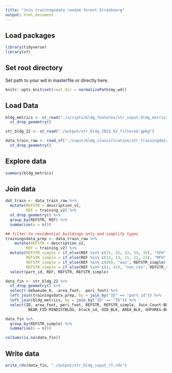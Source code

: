 ---
title: "Join trainingsdata random forest Strasbourg"
output: html_document
---

## Load packages

```{r, echo=FALSE}
library(tidyverse)
library(sf)
```

## Set root directory

Set path to your wd in masterfile or directly here. 

```{r setup, include=FALSE}
knitr::opts_knit$set(root.dir = normalizePath(my_wd))
```

## Load Data

```{r, include=FALSE}
bldg_metrics <- st_read("./scripts/bldg_features/str_input_bldg_metrics.gdb", layer = "str_bldg_BLK_GA_BREG") %>% 
  st_drop_geometry()

str_bldg_22 <- st_read("./output/str_bldg_2022_02_filtered.gpkg")

data_train_raw <- read_sf("./input/bldg_classification/str_trainingdata_lucie_2505.gpkg") %>% 
  st_drop_geometry() 
```

## Explore data

```{r}
summary(bldg_metrics)
```

## Join data

```{r}
dat_train <- data_train_raw %>%
  mutate(REFSTR = description_v2, 
         REF = training_v2) %>% 
  st_drop_geometry() %>%
  group_by(REFSTR, REF) %>%
  summarise(n = n())

## filter to residential buildings only and simplify types
trainingsdata_prep <- data_train_raw %>% 
    mutate(REFSTR = description_v2, 
         REF = training_v2) %>% 
  mutate(REFSTR_simple = if_else(REF %in% c(31, 32, 33, 34, 35), "SFH", NA),
         REFSTR_simple = if_else(REF %in% c(12, 13, 21, 22, 23), "MFH", REFSTR_simple),
         REFSTR_simple = if_else(REF %in% c(99), "aux", REFSTR_simple),
         REFSTR_simple = if_else(REF %in% c(1, 41), "non_res", REFSTR_simple)) %>% 
  select(part_id, REF, REFSTR, REFSTR_simple)

data_fin <- str_bldg_22 %>% 
  st_drop_geometry() %>% 
  select(-Gebaeude_H, -area_foot, -peri_foot) %>% 
  left_join(trainingsdata_prep, by = join_by("ID" == "part_id")) %>% 
  left_join(bldg_metrics, by = join_by("ID" == "ID")) %>% 
  select(ID, area_foot, peri_foot, REFSTR, REFSTR_simple, Join_Count:BLK_Join_Count, Gebaeude_H:SCHUMM,
          NEAR_FID:MINDISTBLDG, block_id, OID_BLK, AREA_BLK, SHPXREG:BUILDUP)

data_fin %>%
  group_by(REFSTR_simple) %>%
  summarise(n = n())

colSums(is.na(data_fin))
```

## Write data

```{r}
write_rds(data_fin, "./output/str_bldg_input_rf.rds")
```
